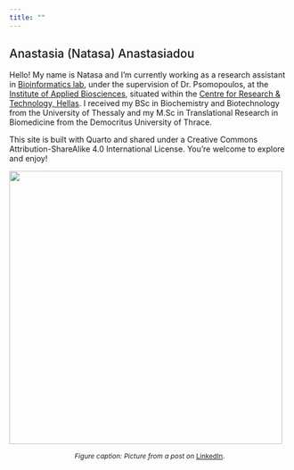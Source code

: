 ```yaml
---
title: ""
---
```


## [Anastasia (Natasa) Anastasiadou]{style="font-weight:500;"}

Hello! My name is Natasa and I'm currently working as a research assistant in [Bioinformatics lab](https://biodataanalysisgroup.github.io/), under the supervision of Dr. Psomopoulos, at the [Institute of Applied Biosciences](https://www.inab.certh.gr/), situated within the [Centre for Research & Technology, Hellas](https://www.certh.gr/root.en.aspx). I received my BSc in Biochemistry and Biotechnology from the University of Thessaly and my M.Sc in Translational Research in Biomedicine from the Democritus University of Thrace.

This site is built with Quarto and shared under a Creative Commons Attribution-ShareAlike 4.0 International License. You're welcome to explore and enjoy!

![](images/1712050337388.jpg){fig-align="center" width="490"}

::: {style="text-align: center; font-size: .75rem"}
*Figure caption: Picture from a post on* [LinkedIn](https://www.linkedin.com/feed/update/urn:li:activity:7180859584121561088?utm_source=share&utm_medium=member_desktop).
:::

